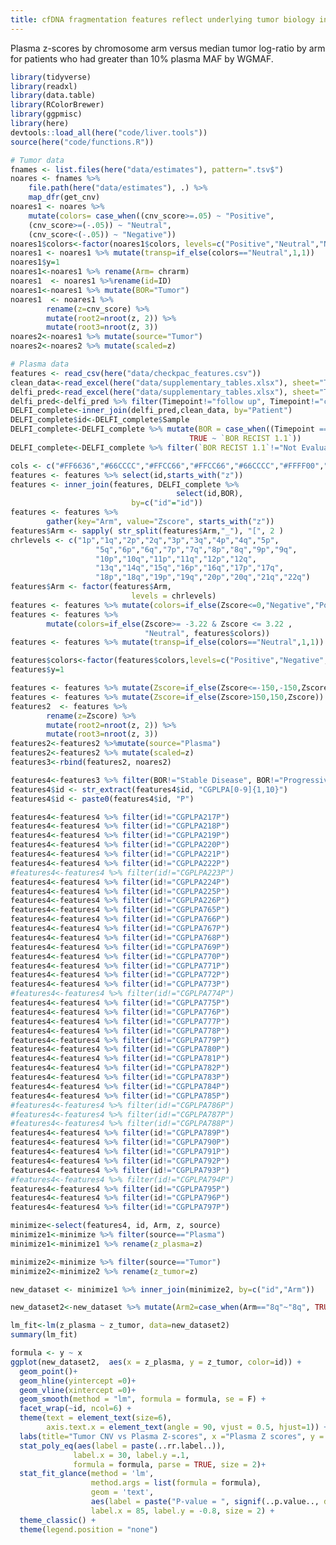 ```yaml
---
title: cfDNA fragmentation features reflect underlying tumor biology in pancreatic cancer  
---
```



Plasma z-scores by chromosome arm versus median tumor log-ratio by arm for patients who had greater than 10% plasma MAF by WGMAF.


```r
library(tidyverse)
library(readxl)
library(data.table)
library(RColorBrewer)
library(ggpmisc)
library(here)
devtools::load_all(here("code/liver.tools"))
source(here("code/functions.R"))
```


```r
# Tumor data
fnames <- list.files(here("data/estimates"), pattern=".tsv$")
noares <- fnames %>%
    file.path(here("data/estimates"), .) %>%
    map_dfr(get_cnv)
noares1 <- noares %>%
    mutate(colors= case_when((cnv_score>=.05) ~ "Positive",
    (cnv_score>=(-.05)) ~ "Neutral",
    (cnv_score<(-.05)) ~ "Negative"))
noares1$colors<-factor(noares1$colors, levels=c("Positive","Neutral","Negative"))
noares1 <- noares1 %>% mutate(transp=if_else(colors=="Neutral",1,1))
noares1$y=1
noares1<-noares1 %>% rename(Arm= chrarm)
noares1  <- noares1 %>%rename(id=ID)
noares1<-noares1 %>% mutate(BOR="Tumor")
noares1  <- noares1 %>%
        rename(z=cnv_score) %>%
        mutate(root2=nroot(z, 2)) %>%
        mutate(root3=nroot(z, 3))
noares2<-noares1 %>% mutate(source="Tumor")
noares2<-noares2 %>% mutate(scaled=z)

# Plasma data
features <- read_csv(here("data/checkpac_features.csv"))
clean_data<-read_excel(here("data/supplementary_tables.xlsx"), sheet="Table S1",range="A2:X45")
delfi_pred<-read_excel(here("data/supplementary_tables.xlsx"), sheet="Table S2",range="A2:P219")
delfi_pred<-delfi_pred %>% filter(Timepoint!="follow up", Timepoint!="cycle 1")
DELFI_complete<-inner_join(delfi_pred,clean_data, by="Patient")
DELFI_complete$id<-DELFI_complete$Sample
DELFI_complete<-DELFI_complete %>% mutate(BOR = case_when((Timepoint == "Baseline") ~ "Baseline",
                                        TRUE ~ `BOR RECIST 1.1`))
DELFI_complete<-DELFI_complete %>% filter(`BOR RECIST 1.1`!="Not Evaluable")

cols <- c("#FF6636","#66CCCC","#FFCC66","#FFCC66","#66CCCC","#FFFF00","#FF9900")
features <- features %>% select(id,starts_with("z"))
features <- inner_join(features, DELFI_complete %>%
                                     select(id,BOR),
                           by=c("id"="id"))
features <- features %>%
        gather(key="Arm", value="Zscore", starts_with("z"))
features$Arm <- sapply( str_split(features$Arm,"_"), "[", 2 )
chrlevels <- c("1p","1q","2p","2q","3p","3q","4p","4q","5p",
                   "5q","6p","6q","7p","7q","8p","8q","9p","9q",
                   "10p","10q","11p","11q","12p","12q",
                   "13q","14q","15q","16p","16q","17p","17q",
                   "18p","18q","19p","19q","20p","20q","21q","22q")
features$Arm <- factor(features$Arm,
                           levels = chrlevels)
features <- features %>% mutate(colors=if_else(Zscore<=0,"Negative","Positive"))
features <- features %>%
        mutate(colors=if_else(Zscore>= -3.22 & Zscore <= 3.22 ,
                              "Neutral", features$colors))
features <- features %>% mutate(transp=if_else(colors=="Neutral",1,1))

features$colors<-factor(features$colors,levels=c("Positive","Negative","Neutral"))
features$y=1

features <- features %>% mutate(Zscore=if_else(Zscore<=-150,-150,Zscore))
features <- features %>% mutate(Zscore=if_else(Zscore>150,150,Zscore))
features2  <- features %>%
        rename(z=Zscore) %>%
        mutate(root2=nroot(z, 2)) %>%
        mutate(root3=nroot(z, 3))
features2<-features2 %>%mutate(source="Plasma")
features2<-features2 %>% mutate(scaled=z)
features3<-rbind(features2, noares2)
```


```r
features4<-features3 %>% filter(BOR!="Stable Disease", BOR!="Progressive Disease", BOR!="Partial Response")
features4$id <- str_extract(features4$id, "CGPLPA[0-9]{1,10}")
features4$id <- paste0(features4$id, "P")

features4<-features4 %>% filter(id!="CGPLPA217P")
features4<-features4 %>% filter(id!="CGPLPA218P")
features4<-features4 %>% filter(id!="CGPLPA219P")
features4<-features4 %>% filter(id!="CGPLPA220P")
features4<-features4 %>% filter(id!="CGPLPA221P")
features4<-features4 %>% filter(id!="CGPLPA222P")
#features4<-features4 %>% filter(id!="CGPLPA223P")
features4<-features4 %>% filter(id!="CGPLPA224P")
features4<-features4 %>% filter(id!="CGPLPA225P")
features4<-features4 %>% filter(id!="CGPLPA226P")
features4<-features4 %>% filter(id!="CGPLPA765P")
features4<-features4 %>% filter(id!="CGPLPA766P")
features4<-features4 %>% filter(id!="CGPLPA767P")
features4<-features4 %>% filter(id!="CGPLPA768P")
features4<-features4 %>% filter(id!="CGPLPA769P")
features4<-features4 %>% filter(id!="CGPLPA770P")
features4<-features4 %>% filter(id!="CGPLPA771P")
features4<-features4 %>% filter(id!="CGPLPA772P")
features4<-features4 %>% filter(id!="CGPLPA773P")
#features4<-features4 %>% filter(id!="CGPLPA774P")
features4<-features4 %>% filter(id!="CGPLPA775P")
features4<-features4 %>% filter(id!="CGPLPA776P")
features4<-features4 %>% filter(id!="CGPLPA777P")
features4<-features4 %>% filter(id!="CGPLPA778P")
features4<-features4 %>% filter(id!="CGPLPA779P")
features4<-features4 %>% filter(id!="CGPLPA780P")
features4<-features4 %>% filter(id!="CGPLPA781P")
features4<-features4 %>% filter(id!="CGPLPA782P")
features4<-features4 %>% filter(id!="CGPLPA783P")
features4<-features4 %>% filter(id!="CGPLPA784P")
features4<-features4 %>% filter(id!="CGPLPA785P")
#features4<-features4 %>% filter(id!="CGPLPA786P")
#features4<-features4 %>% filter(id!="CGPLPA787P")
#features4<-features4 %>% filter(id!="CGPLPA788P")
features4<-features4 %>% filter(id!="CGPLPA789P")
features4<-features4 %>% filter(id!="CGPLPA790P")
features4<-features4 %>% filter(id!="CGPLPA791P")
features4<-features4 %>% filter(id!="CGPLPA792P")
features4<-features4 %>% filter(id!="CGPLPA793P")
#features4<-features4 %>% filter(id!="CGPLPA794P")
features4<-features4 %>% filter(id!="CGPLPA795P")
features4<-features4 %>% filter(id!="CGPLPA796P")
features4<-features4 %>% filter(id!="CGPLPA797P")

minimize<-select(features4, id, Arm, z, source)
minimize1<-minimize %>% filter(source=="Plasma")
minimize1<-minimize1 %>% rename(z_plasma=z)

minimize2<-minimize %>% filter(source=="Tumor")
minimize2<-minimize2 %>% rename(z_tumor=z)

new_dataset <- minimize1 %>% inner_join(minimize2, by=c("id","Arm"))

new_dataset2<-new_dataset %>% mutate(Arm2=case_when(Arm=="8q"~"8q", TRUE ~ 'other'))

lm_fit<-lm(z_plasma ~ z_tumor, data=new_dataset2)
summary(lm_fit)

formula <- y ~ x
ggplot(new_dataset2,  aes(x = z_plasma, y = z_tumor, color=id)) + 
  geom_point()+
  geom_hline(yintercept =0)+
  geom_vline(xintercept =0)+
  geom_smooth(method = "lm", formula = formula, se = F) +
  facet_wrap(~id, ncol=6) +
  theme(text = element_text(size=6),
        axis.text.x = element_text(angle = 90, vjust = 0.5, hjust=1)) +
  labs(title="Tumor CNV vs Plasma Z-scores", x ="Plasma Z scores", y = "Tumor median log-ratio")+
  stat_poly_eq(aes(label = paste(..rr.label..)), 
              label.x = 30, label.y =.1,
              formula = formula, parse = TRUE, size = 2)+
  stat_fit_glance(method = 'lm',
                  method.args = list(formula = formula),
                  geom = 'text',
                  aes(label = paste("P-value = ", signif(..p.value.., digits = 4), sep = "")),
                  label.x = 85, label.y = -0.8, size = 2) +
  theme_classic() +
  theme(legend.position = "none")
```
